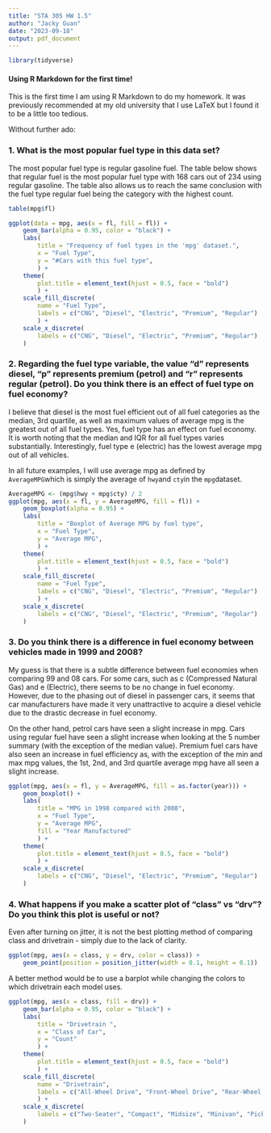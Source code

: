 ```yaml
---
title: "STA 305 HW 1.5"
author: "Jacky Guan"
date: "2023-09-18"
output: pdf_document
---
```

```r
library(tidyverse)
```

#### Using R Markdown for the first time!

This is the first time I am using R Markdown to do my homework. 
It was previously recommended at my old university that I use LaTeX but I found it to be a little too tedious. 

Without further ado: 

### 1. What is the most popular fuel type in this data set?

The most popular fuel type is regular gasoline fuel. The table below shows that regular fuel is the most popular fuel type with 168 cars out of 234 using regular gasoline. 
The table also allows us to reach the same conclusion with the fuel type regular fuel being the category with the highest count. 

```r
table(mpg$fl)

ggplot(data = mpg, aes(x = fl, fill = fl)) +
    geom_bar(alpha = 0.95, color = "black") +
    labs(
        title = "Frequency of fuel types in the 'mpg' dataset.",
        x = "Fuel Type",
        y = "#Cars with this fuel type",
        ) +
    theme(
        plot.title = element_text(hjust = 0.5, face = "bold")
        ) +
    scale_fill_discrete(
        name = "Fuel Type",
        labels = c("CNG", "Diesel", "Electric", "Premium", "Regular")
        ) + 
    scale_x_discrete(
        labels = c("CNG", "Diesel", "Electric", "Premium", "Regular")
    )
```

### 2. Regarding the fuel type variable, the value "d" represents diesel, "p" represents premium (petrol) and "r" represents regular (petrol). Do you think there is an effect of fuel type on fuel economy?

I believe that diesel is the most fuel efficient out of all fuel categories as the median, 3rd quartile, as well as maximum values of average mpg is the greatest out of all fuel types. 
Yes, fuel type has an effect on fuel economy. It is worth noting that the median and IQR for all fuel types varies substantially. 
Interestingly, fuel type e (electric) has the lowest average mpg out of all vehicles. 

In all future examples, I will use average mpg as defined by `AverageMPG`which is simply the average of `hwy`and `cty`in the `mpg`dataset. 

```r
AverageMPG <- (mpg$hwy + mpg$cty) / 2
ggplot(mpg, aes(x = fl, y = AverageMPG, fill = fl)) +
    geom_boxplot(alpha = 0.95) +
    labs(
        title = "Boxplot of Average MPG by fuel type",
        x = "Fuel Type",
        y = "Average MPG",
        ) +
    theme(
        plot.title = element_text(hjust = 0.5, face = "bold")
        ) +
    scale_fill_discrete(
        name = "Fuel Type",
        labels = c("CNG", "Diesel", "Electric", "Premium", "Regular")
        ) + 
    scale_x_discrete(
        labels = c("CNG", "Diesel", "Electric", "Premium", "Regular")
    )
```

### 3. Do you think there is a difference in fuel economy between vehicles made in 1999 and 2008? 

My guess is that there is a subtle difference between fuel economies when comparing 99 and 08 cars. 
For some cars, such as c (Compressed Natural Gas) and e (Electric), there seems to be no change in fuel economy. 
However, due to the phasing out of diesel in passenger cars, it seems that car manufacturers have made it very unattractive to acquire a diesel vehicle due to the drastic decrease in fuel economy. 

On the other hand, petrol cars have seen a slight increase in mpg. 
Cars using regular fuel have seen a slight increase when looking at the 5 number summary (with the exception of the median value). 
Premium fuel cars have also seen an increase in fuel efficiency as, with the exception of the min and max mpg values, the 1st, 2nd, and 3rd quartile average mpg have all seen a slight increase.

```r
ggplot(mpg, aes(x = fl, y = AverageMPG, fill = as.factor(year))) +
    geom_boxplot() +
    labs(
        title = "MPG in 1998 compared with 2008",
        x = "Fuel Type",
        y = "Average MPG",
        fill = "Year Manufactured"
        ) +
    theme(
        plot.title = element_text(hjust = 0.5, face = "bold")
        ) +
    scale_x_discrete(
        labels = c("CNG", "Diesel", "Electric", "Premium", "Regular")
    )
```

### 4. What happens if you make a scatter plot of "class" vs "drv"? Do you think this plot is useful or not?

Even after turning on jitter, it is not the best plotting method of comparing class and drivetrain - simply due to the lack of clarity. 

```r
ggplot(mpg, aes(x = class, y = drv, color = class)) +
    geom_point(position = position_jitter(width = 0.1, height = 0.1))
```

A better method would be to use a barplot while changing the colors to which drivetrain each model uses. 

```r
ggplot(mpg, aes(x = class, fill = drv)) +
    geom_bar(alpha = 0.95, color = "black") +
    labs(
        title = "Drivetrain ",
        x = "Class of Car",
        y = "Count"
        ) +
    theme(
        plot.title = element_text(hjust = 0.5, face = "bold")
        ) +
    scale_fill_discrete(
        name = "Drivetrain",
        labels = c("All-Wheel Drive", "Front-Wheel Drive", "Rear-Wheel Drive")
        ) +
    scale_x_discrete(
        labels = c("Two-Seater", "Compact", "Midsize", "Minivan", "Pickup", "Subcompact", "SUV")
    )
```
